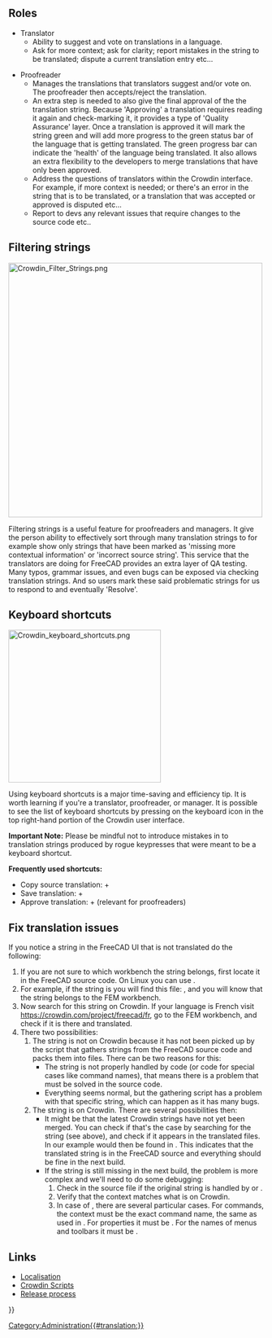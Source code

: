 <languages/>
{{TOCright}}
<translate>

==Roles== <!--T:11-->

<!--T:12-->
* Translator
** Ability to suggest and vote on translations in a language.
** Ask for more context; ask for clarity; report mistakes in the string to be translated; dispute a current translation entry etc...

<!--T:13-->
* Proofreader
** Manages the translations that translators suggest and/or vote on. The proofreader then accepts/reject the translation. 
** An extra step is needed to also give the final approval of the the translation string. Because 'Approving' a translation requires reading it again and check-marking it, it provides a type of 'Quality Assurance' layer.  Once a translation is approved it will mark the string green and will add more progress to the green status bar of the language that is getting translated. The green progress bar can indicate the 'health' of the language being translated. It also allows an extra flexibility to the developers to merge translations that have only been approved.
** Address the questions of translators within the Crowdin interface. For example, if more context is needed; or there's an error in the string that is to be translated, or a translation that was accepted or approved is disputed etc...
** Report to devs any relevant issues that require changes to the source code etc..

==Filtering strings== <!--T:1-->

</translate>
[[File:Crowdin Filter Strings.png|500px]]
<translate>

<!--T:2-->
Filtering strings is a useful feature for proofreaders and managers. It give the person ability to effectively sort through many translation strings to for example show only strings that have been marked as 'missing more contextual information' or 'incorrect source string'. This service that the translators are doing for FreeCAD provides an extra layer of QA testing. Many typos, grammar issues, and even bugs can be exposed via checking translation strings. And so users mark these said problematic strings for us to respond to and eventually 'Resolve'.

==Keyboard shortcuts== <!--T:4-->

</translate>
[[File:Crowdin keyboard shortcuts.png|300px]]
<translate>

<!--T:5-->
Using keyboard shortcuts is a major time-saving and efficiency tip. It is worth learning if you're a translator, proofreader,  or manager. It is possible to see the list of keyboard shortcuts by pressing on the keyboard icon in the top right-hand portion of the Crowdin user interface. 

<!--T:6-->
'''Important Note:''' Please be mindful not to introduce mistakes in to translation strings produced by rogue keypresses that were meant to be a keyboard shortcut.

<!--T:16-->
'''Frequently used shortcuts:'''
* Copy source translation: {{KEY|Alt}}+{{KEY|C}}
* Save translation: {{KEY|Ctrl}}+{{KEY|Enter}}
* Approve translation: {{KEY|Alt}}+{{KEY|L}} (relevant for proofreaders)

==Fix translation issues== <!--T:17-->

<!--T:18-->
If you notice a string in the FreeCAD UI that is not translated do the following:
# If you are not sure to which workbench the string belongs, first locate it in the FreeCAD source code. On Linux you can use {{Incode|grep -r "English text" *}}.
# For example, if the string is {{Incode|"Solver Calculix Standard"}} you will find this file: {{FileName|src/Mod/Fem/femcommands/commands.py}}, and you will know that the string belongs to the FEM workbench.
# Now search for this string on Crowdin. If your language is French visit https://crowdin.com/project/freecad/fr, go to the FEM workbench, and check if it is there and translated.
# There two possibilities:
## The string is not on Crowdin because it has not been picked up by the script that gathers strings from the FreeCAD source code and packs them into {{FileName|.ts}} files. There can be two reasons for this:
##* The string is not properly handled by {{Incode|translate()}} code (or {{Incode|QT_TRANSLATE_NOOP()}} code for special cases like command names), that means there is a problem that must be solved in the source code.
##* Everything seems normal, but the gathering script has a problem with that specific string, which can happen as it has many bugs.
## The string is on Crowdin. There are several possibilities then:
##* It might be that the latest Crowdin strings have not yet been merged. You can check if that's the case by searching for the string (see above), and check if it appears in the translated {{FileName|.ts}} files. In our example {{Incode|"Solver Calculix Standard"}} would then be found in {{FileName|src/Mod/Fem/Gui/Resources/translations/Fem_fr.ts}}. This indicates that the translated string is in the FreeCAD source and everything should be fine in the next build.
##* If the string is still missing in the next build, the problem is more complex and we'll need to do some debugging:
##*# Check in the source file if the original string is handled by {{Incode|translate()}} or {{Incode|QT_TRANSLATE_NOOP()}}.
##*# Verify that the context matches what is on Crowdin.
##*# In case of {{Incode|QT_TRANSLATE_NOOP()}}, there are several particular cases. For commands, the context must be the exact command name, the same as used in {{Incode|FreeCADGui.runCommand()}}. For properties it must be {{Incode|"App::Property"}}. For the names of menus and toolbars it must be {{Incode|"Workbench"}}.

==Links== <!--T:7-->

<!--T:8-->
* [[Localisation|Localisation]]
* [[Crowdin_Scripts|Crowdin Scripts]]
* [[Release_process|Release process]]


</translate>
{{Userdocnavi{{#translation:}}}}
[[Category:Administration{{#translation:}}]]